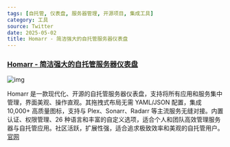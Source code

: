 ```yaml
---
tags: [自托管, 仪表盘, 服务器管理, 开源项目, 集成工具]
category: 工具
source: Twitter
date: 2025-05-02
title: Homarr - 简洁强大的自托管服务器仪表盘
---
```


### [Homarr - 简洁强大的自托管服务器仪表盘](https://homarr.dev/)

![img](https://img.mengpeng.tech/i/2025/05/05/6818189ed18d2.webp)

Homarr 是一款现代化、开源的自托管服务器仪表盘，支持将所有应用和服务集中管理，界面美观、操作直观。其拖拽式布局无需 YAML/JSON 配置，集成 10,000+ 高质量图标，支持与 Plex、Sonarr、Radarr 等主流服务无缝对接。内置认证、权限管理、26 种语言和丰富的自定义选项，适合个人和团队高效管理服务器与自托管应用。社区活跃，扩展性强，适合追求极致效率和美观的自托管用户。[官网](https://homarr.dev/) 